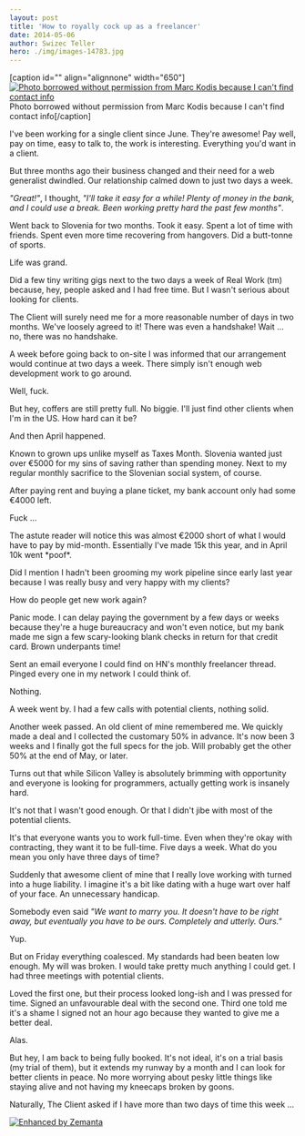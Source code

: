 ```yaml
---
layout: post
title: 'How to royally cock up as a freelancer'
date: 2014-05-06
author: Swizec Teller
hero: ./img/images-14783.jpg
---
```

\[caption id="" align="alignnone" width="650"][![Photo borrowed without permission from Marc Kodis because I can't find contact info](./img/images-14783.jpg "Photo borrowed without permission from Marc Kodis because I can't find contact info")](https://www.flickr.com/photos/tsmk/) Photo borrowed without permission from Marc Kodis because I can't find contact info\[/caption]



I've been working for a single client since June. They're awesome! Pay well, pay on time, easy to talk to, the work is interesting. Everything you'd want in a client.



But three months ago their business changed and their need for a web generalist dwindled. Our relationship calmed down to just two days a week.



_"Great!"_, I thought, _"I'll take it easy for a while! Plenty of money in the bank, and I could use a break. Been working pretty hard the past few months"_.



Went back to Slovenia for two months. Took it easy. Spent a lot of time with friends. Spent even more time recovering from hangovers. Did a butt-tonne of sports.



Life was grand.



Did a few tiny writing gigs next to the two days a week of Real Work (tm) because, hey, people asked and I had free time. But I wasn't serious about looking for clients.



The Client will surely need me for a more reasonable number of days in two months. We've loosely agreed to it! There was even a handshake! Wait ... no, there was no handshake.



A week before going back to on-site I was informed that our arrangement would continue at two days a week. There simply isn't enough web development work to go around.



Well, fuck.



But hey, coffers are still pretty full. No biggie. I'll just find other clients when I'm in the US. How hard can it be?



And then April happened.



Known to grown ups unlike myself as Taxes Month. Slovenia wanted just over €5000 for my sins of saving rather than spending money. Next to my regular monthly sacrifice to the Slovenian social system, of course.



After paying rent and buying a plane ticket, my bank account only had some €4000 left.



Fuck ...



The astute reader will notice this was almost €2000 short of what I would have to pay by mid-month. Essentially I've made 15k this year, and in April 10k went \*poof\*.



Did I mention I hadn't been grooming my work pipeline since early last year because I was really busy and very happy with my clients?



How do people get new work again?



Panic mode. I can delay paying the government by a few days or weeks because they're a huge bureaucracy and won't even notice, but my bank made me sign a few scary-looking blank checks in return for that credit card. Brown underpants time!



Sent an email everyone I could find on HN's monthly freelancer thread. Pinged every one in my network I could think of.



Nothing.



A week went by. I had a few calls with potential clients, nothing solid.



Another week passed. An old client of mine remembered me. We quickly made a deal and I collected the customary 50% in advance. It's now been 3 weeks and I finally got the full specs for the job. Will probably get the other 50% at the end of May, or later.



Turns out that while Silicon Valley is absolutely brimming with opportunity and everyone is looking for programmers, actually getting work is insanely hard.



It's not that I wasn't good enough. Or that I didn't jibe with most of the potential clients.



It's that everyone wants you to work full-time. Even when they're okay with contracting, they want it to be full-time. Five days a week. What do you mean you only have three days of time?



Suddenly that awesome client of mine that I really love working with turned into a huge liability. I imagine it's a bit like dating with a huge wart over half of your face. An unnecessary handicap.



Somebody even said _"We want to marry you. It doesn't have to be right away, but eventually you have to be ours. Completely and utterly. Ours."_



Yup.



But on Friday everything coalesced. My standards had been beaten low enough. My will was broken. I would take pretty much anything I could get. I had three meetings with potential clients.



Loved the first one, but their process looked long-ish and I was pressed for time. Signed an unfavourable deal with the second one. Third one told me it's a shame I signed not an hour ago because they wanted to give me a better deal.



Alas.



But hey, I am back to being fully booked. It's not ideal, it's on a trial basis (my trial of them), but it extends my runway by a month and I can look for better clients in peace. No more worrying about pesky little things like staying alive and not having my kneecaps broken by goons.



Naturally, The Client asked if I have more than two days of time this week ...

[![Enhanced by Zemanta](http://img.zemanta.com/zemified_e.png?x-id=afa3c729-d1c1-4677-bfe9-b9c686f02ef6)](http://www.zemanta.com/?px "Enhanced by Zemanta")
